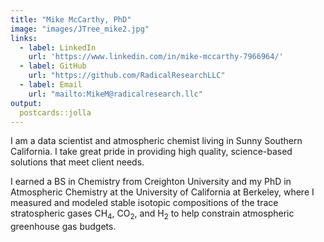 ---
title: "Mike McCarthy, PhD"
image: "images/JTree_mike2.jpg"
links:
  - label: LinkedIn
    url: 'https://www.linkedin.com/in/mike-mccarthy-7966964/'
  - label: GitHub
    url: "https://github.com/RadicalResearchLLC"
  - label: Email
    url: "mailto:MikeM@radicalresearch.llc"
output:
  postcards::jolla
---
 
I am a data scientist and atmospheric chemist living in Sunny Southern 
California. I take great pride in providing high quality, science-based 
solutions that meet client needs.

I earned a BS in Chemistry from Creighton University and my PhD in Atmospheric 
Chemistry at the University of California at Berkeley, where I measured and 
modeled stable isotopic compositions of the trace stratospheric gases CH~4~, 
CO~2~, and H~2~ to help constrain atmospheric greenhouse gas budgets.


